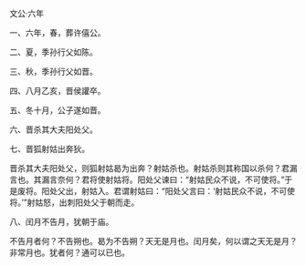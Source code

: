 

文公·六年

一、六年，春，葬许僖公。

二、夏，季孙行父如陈。

三、秋，季孙行父如晋。

四、八月乙亥，晋侯讙卒。

五、冬十月，公子遂如晋。

六、晋杀其大夫阳处父。

七、晋狐射姑出奔狄。

晋杀其大夫阳处父，则狐射姑曷为出奔？射姑杀也。射姑杀则其称国以杀何？君漏言也。其漏言奈何？君将使射姑将。阳处父谏曰：“射姑民众不说，不可使将。”于是废将。阳处父出，射姑入。君谓射姑曰：“阳处父言曰：‘射姑民众不说，不可使将。’”射姑怒，出刺阳处父于朝而走。

八、闰月不告月，犹朝于庙。

不告月者何？不告朔也。曷为不告朔？天无是月也。闰月矣，何以谓之天无是月？非常月也。犹者何？通可以已也。

